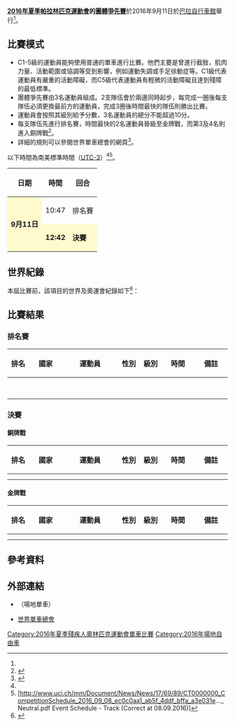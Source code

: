 {{noteTA|G1=Sports}}
{{Infobox Paralympic event
| event       = 團體爭先
| games       = 2016年夏季
| image       = [[File:Cycling_(track)_pictogram_(Paralympics).svg|80px]]
| caption     = 
| venue       = [[巴拉自行車館|巴拉自行車館]]
| dates       = 9月11日
| competitors = 24
| nations     = 8<ref name=track>{{Cite web |url=https://www.rio2016.com/en/paralympics/cycling-track |title=Paralympic Cycling Track |accessdate=2016-09-13 |archive-date=2016-09-08 |archive-url=https://web.archive.org/web/20160908184456/https://www.rio2016.com/en/paralympics/cycling-track |dead-url=no }}</ref>
| gold        =  
| goldNPC     =  
| silver      =  
| silverNPC   =  
| bronze      =  
| bronzeNPC   =  
| prev        = [[2012年夏季殘疾人奧林匹克運動會自行車混合團體爭先賽|2012]]
| next        = [[2020年夏季殘疾人奧林匹克運動會單車團體爭先賽|2020]]
}}
{{2016年夏季殘疾人奧林匹克運動會單車比賽}}
'''[[2016年夏季帕拉林匹克運動會|2016年夏季帕拉林匹克運動會]]的[[2016年夏季殘疾人奧林匹克運動會單車比賽|團體爭先賽]]'''於2016年9月11日於[[巴拉自行車館|巴拉自行車館]]舉行<ref name=track/>。

== 比賽模式 ==
* C1-5級的運動員能夠使用普通的單車進行比賽。他們主要是曾進行截肢，肌肉力量、活動範圍或協調等受到影響，例如運動失調或手足徐動症等。C1級代表運動員有嚴重的活動障礙，而C5級代表運動員有輕微的活動障礙且達到殘障的最低標準。
* 團體爭先賽由3名運動員組成。2支隊伍會於兩邊同時起步，每完成一圈後每支隊伍必須更換最前方的運動員，完成3圈後時間最快的隊伍則勝出比賽。
* 運動員會按照其級別給予分數，3名運動員的總分不能超過10分。
* 每支隊伍先進行排名賽，時間最快的2名運動員晉級至金牌戰，而第3及4名則進入銅牌戰<ref name=schedule>{{Cite web |url=http://www.paralimpicos.es/publicacion/ficheros/Paralympic%20Explanatory%20Guide%20_%20Cycling.pdf |title=Cycling Explanatory Guide |access-date=2016-09-13 |archive-url=https://web.archive.org/web/20160330021347/http://www.paralimpicos.es/publicacion/ficheros/Paralympic%20Explanatory%20Guide%20_%20Cycling.pdf |archive-date=2016-03-30 |dead-url=yes }}</ref>。
* 詳細的規則可以參閱世界單車總會的網頁<ref name=regulation>{{Cite web |url=http://www.uci.ch/mm/Document/News/Rulesandregulation/16/26/73/16-PAR-20160101-E_English.pdf |title=UCI CYCLING REGULATIONS |accessdate=2016-09-13 |archive-date=2016-12-19 |archive-url=https://web.archive.org/web/20161219185412/http://www.uci.ch/mm/Document/News/Rulesandregulation/16/26/73/16-PAR-20160101-E_English.pdf |dead-url=no }}</ref>。
以下時間為南美標準時間（[[UTC-3|UTC-3]]）<ref name=schedule/><ref>[http://www.uci.ch/mm/Document/News/News/17/69/89/CT0000000_CompetitionSchedule_2016_09_08_ec0c0aa1_ab5f_4ddf_bffa_a3e031e..._Neutral.pdf Event Schedule - Track (Correct at 08.09.2016)]</ref>。
{| class="wikitable" style="text-align:center" width=400px
! 日期
! 時間
! 回合
|-
|style=background:lemonchiffon rowspan=2| '''9月11日''' || 10:47 || 排名賽
|-
|style=background:lemonchiffon| '''12:42''' || style=background:lemonchiffon| '''決賽''' 
|}

== 世界紀錄 ==
本屆比賽前，該項目的世界及奧運會紀錄如下<ref>{{Cite web |url=https://www.paralympic.org/rio-2016/schedule-results/info-live-results/rio-2016/eng/ct/engct_cycling-track-results-mixed-c1-5-750m-team-sprint-9-00.htm |title=Initial Records |accessdate=2016-09-13 |archive-date=2017-04-06 |archive-url=https://web.archive.org/web/20170406034030/https://www.paralympic.org/rio-2016/schedule-results/info-live-results/rio-2016/eng/ct/engct_cycling-track-results-mixed-c1-5-750m-team-sprint-9-00.htm |dead-url=no }}</ref>：
{{World Olympic Record
| world_athlete   = {{flagathlete|[[Louis_Rolfe|Louis Rolfe]]<br>[[Jon-Allan_Butterworth|Jon-Allan Butterworth]]<br>[[Jody_Cundy|Jody Cundy]]|GBR}}
| world_mark      = 49.230
| world_place     = {{ITA}}[[蒙蒂基亞里|蒙蒂基亞里]]
| world_date      = 2016年3月20日
| olympic_athlete = {{flagIPCathlete|[[謝豪|謝豪]]<br>[[紀小飛|紀小飛]]<br>[[劉馨陽|劉馨陽]]|CHN|2012年夏季}}
| olympic_mark    = 49.454
| olympic_place   = {{GBR}}[[倫敦|倫敦]]
| olympic_date    = 2012年9月2日
}}

== 比賽結果 ==
=== 排名賽 ===
{| class="wikitable" style="text-align:center"
|-
!width=50| 排名 !!width=100| 國家 !!width=200| 運動員 !!width=50| 性別 !!width=50| 級別 !!width=100| 時間 !!width=100| 備註
|-
|  ||align=left| {{flagIPC|GBR|2016年夏季}} ||align=left|  ||  ||  ||  || 
|-
|  ||align=left| {{flagIPC|CHN|2016年夏季}} ||align=left|  ||  ||  ||  || 
|-
|  ||align=left| {{flagIPC|ESP|2016年夏季}} ||align=left|  ||  ||  ||  || 
|-
|  ||align=left| {{flagIPC|USA|2016年夏季}} ||align=left|  ||  ||  ||  || 
|-
|  ||align=left| {{flagIPC|CZE|2016年夏季}} ||align=left|  ||  ||  ||  || 
|-
|  ||align=left| {{flagIPC|AUS|2016年夏季}} ||align=left|  ||  ||  ||  || 
|-
|  ||align=left| {{flagIPC|COL|2016年夏季}} ||align=left|  ||  ||  ||  || 
|-
|  ||align=left| {{flagIPC|JPN|2016年夏季}} ||align=left|  ||  ||  ||  || 
|}

=== 決賽 ===
==== 銅牌戰 ====
{| class="wikitable" style="text-align:center"
|-
!width=50| 排名 !!width=100| 國家 !!width=200| 運動員 !!width=50| 性別 !!width=50| 級別 !!width=100| 時間 !!width=100| 備註
|-
|  ||align=left| {{flagIPC|ESP|2016年夏季}} ||align=left|  ||  ||  ||  || 
|-
|  ||align=left| {{flagIPC|USA|2016年夏季}} ||align=left|  ||  ||  ||  || 
|}

==== 金牌戰 ====
{| class="wikitable" style="text-align:center"
|-
!width=50| 排名 !!width=100| 國家 !!width=200| 運動員 !!width=50| 性別 !!width=50| 級別 !!width=100| 時間 !!width=100| 備註
|-
|  ||align=left| {{flagIPC|GBR|2016年夏季}} ||align=left|  ||  ||  ||  || 
|-
|  ||align=left| {{flagIPC|CHN|2016年夏季}} ||align=left|  ||  ||  ||  || 
|}

== 參考資料 ==
{{reflist}}

== 外部連結 ==
* {{Official|https://www.rio2016.com/en/paralympics/cycling-track}}（場地單車）{{pt}}{{en}}{{es}}{{fr}}
* [http://www.uci.ch/ 世界單車總會]{{Wayback|url=http://www.uci.ch/ |date=20140818203828 }}{{en}}

[[Category:2016年夏季殘疾人奧林匹克運動會單車比賽|Category:2016年夏季殘疾人奧林匹克運動會單車比賽]]
[[Category:2016年場地自由車|Category:2016年場地自由車]]